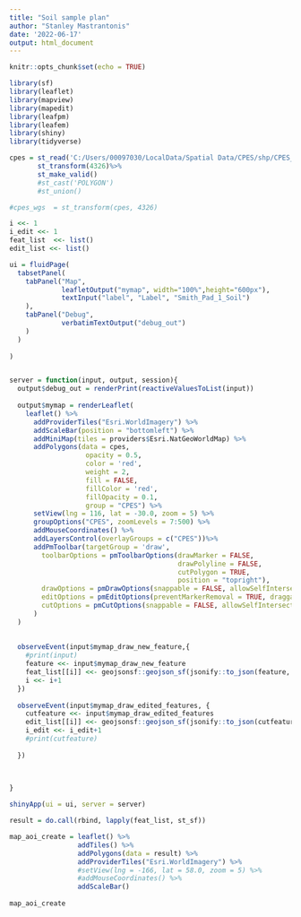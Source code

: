 ```yaml
---
title: "Soil sample plan"
author: "Stanley Mastrantonis"
date: '2022-06-17'
output: html_document
---
```


```r
knitr::opts_chunk$set(echo = TRUE)

library(sf)
library(leaflet)
library(mapview)
library(mapedit)
library(leafpm)
library(leafem)
library(shiny)
library(tidyverse)

```

```r
cpes = st_read('C:/Users/00097030/LocalData/Spatial Data/CPES/shp/CPES_ag.shp')%>%
       st_transform(4326)%>%
       st_make_valid()
       #st_cast('POLYGON')
       #st_union()

#cpes_wgs  = st_transform(cpes, 4326)

```


```r
i <<- 1
i_edit <<- 1
feat_list  <<- list()
edit_list <<- list()

ui = fluidPage(
  tabsetPanel(
    tabPanel("Map",
             leafletOutput("mymap", width="100%",height="600px"),
             textInput("label", "Label", "Smith_Pad_1_Soil")
    ),
    tabPanel("Debug",
             verbatimTextOutput("debug_out")
    )
  )
  
)


server = function(input, output, session){
  output$debug_out = renderPrint(reactiveValuesToList(input))
  
  output$mymap = renderLeaflet(
    leaflet() %>%
      addProviderTiles("Esri.WorldImagery") %>%
      addScaleBar(position = "bottomleft") %>%
      addMiniMap(tiles = providers$Esri.NatGeoWorldMap) %>%
      addPolygons(data = cpes,  
                   opacity = 0.5,
                   color = 'red',
                   weight = 2,
                   fill = FALSE,
                   fillColor = 'red',
                   fillOpacity = 0.1,
                   group = "CPES") %>%
      setView(lng = 116, lat = -30.0, zoom = 5) %>%
      groupOptions("CPES", zoomLevels = 7:500) %>%
      addMouseCoordinates() %>%
      addLayersControl(overlayGroups = c("CPES"))%>%
      addPmToolbar(targetGroup = 'draw',
        toolbarOptions = pmToolbarOptions(drawMarker = FALSE, 
                                          drawPolyline = FALSE,
                                          cutPolygon = TRUE,
                                          position = "topright"),
        drawOptions = pmDrawOptions(snappable = FALSE, allowSelfIntersection = FALSE),
        editOptions = pmEditOptions(preventMarkerRemoval = TRUE, draggable = TRUE),
        cutOptions = pmCutOptions(snappable = FALSE, allowSelfIntersection = FALSE)
      )
  )
  
  
  observeEvent(input$mymap_draw_new_feature,{
    #print(input)
    feature <<- input$mymap_draw_new_feature
    feat_list[[i]] <<- geojsonsf::geojson_sf(jsonify::to_json(feature, unbox = T))
    i <<- i+1
  })
  
  observeEvent(input$mymap_draw_edited_features, {
    cutfeature <<- input$mymap_draw_edited_features
    edit_list[[i]] <<- geojsonsf::geojson_sf(jsonify::to_json(cutfeature, unbox = T))
    i_edit <<- i_edit+1
    #print(cutfeature)
    
  })
  

  
}

shinyApp(ui = ui, server = server)
```

```r

result = do.call(rbind, lapply(feat_list, st_sf))

map_aoi_create = leaflet() %>% 
                 addTiles() %>% 
                 addPolygons(data = result) %>%
                 addProviderTiles("Esri.WorldImagery") %>%
                 #setView(lng = -166, lat = 58.0, zoom = 5) %>%
                 #addMouseCoordinates() %>%
                 addScaleBar()  
  
map_aoi_create



```

